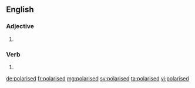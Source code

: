==English==

===Adjective===
{{en-adj}}

# {{standard spelling of|from=non-Oxford British spelling|polarized}}

===Verb===
{{head|en}}

# {{en-past of|polarise}}

[[de:polarised]]
[[fr:polarised]]
[[mg:polarised]]
[[sv:polarised]]
[[ta:polarised]]
[[vi:polarised]]